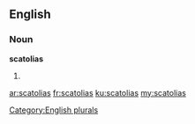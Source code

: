 ==English==

===Noun===
'''scatolias'''

# {{plural of|scatolia}}

[[Category:English plurals]]

[[ar:scatolias]]
[[fr:scatolias]]
[[ku:scatolias]]
[[my:scatolias]]